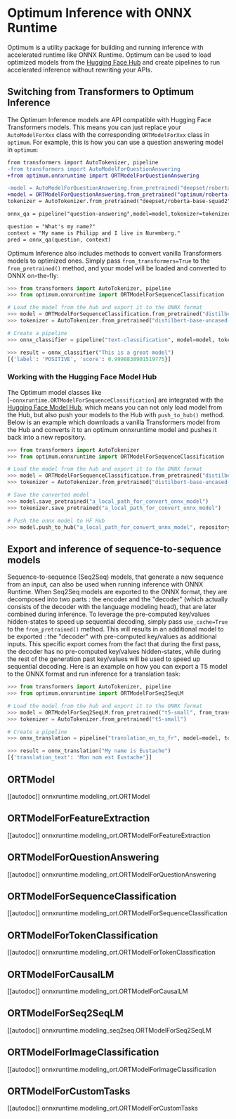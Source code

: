 <!--Copyright 2022 The HuggingFace Team. All rights reserved.

Licensed under the Apache License, Version 2.0 (the "License"); you may not use this file except in compliance with
the License. You may obtain a copy of the License at

http://www.apache.org/licenses/LICENSE-2.0

Unless required by applicable law or agreed to in writing, software distributed under the License is distributed on
an "AS IS" BASIS, WITHOUT WARRANTIES OR CONDITIONS OF ANY KIND, either express or implied. See the License for the
specific language governing permissions and limitations under the License.
-->

# Optimum Inference with ONNX Runtime

Optimum is a utility package for building and running inference with accelerated runtime like ONNX Runtime.
Optimum can be used to load optimized models from the [Hugging Face Hub](hf.co/models) and create pipelines
to run accelerated inference without rewriting your APIs.

## Switching from Transformers to Optimum Inference

The Optimum Inference models are API compatible with Hugging Face Transformers models. This means you can just replace your `AutoModelForXxx` class with the corresponding `ORTModelForXxx` class in `optimum`. For example, this is how you can use a question answering model in `optimum`:

```diff
from transformers import AutoTokenizer, pipeline
-from transformers import AutoModelForQuestionAnswering
+from optimum.onnxruntime import ORTModelForQuestionAnswering

-model = AutoModelForQuestionAnswering.from_pretrained("deepset/roberta-base-squad2") # pytorch checkpoint
+model = ORTModelForQuestionAnswering.from_pretrained("optimum/roberta-base-squad2") # onnx checkpoint
tokenizer = AutoTokenizer.from_pretrained("deepset/roberta-base-squad2")

onnx_qa = pipeline("question-answering",model=model,tokenizer=tokenizer)

question = "What's my name?"
context = "My name is Philipp and I live in Nuremberg."
pred = onnx_qa(question, context)
```

Optimum Inference also includes methods to convert vanilla Transformers models to optimized ones. Simply pass `from_transformers=True` to the `from_pretrained()` method, and your model will be loaded and converted to ONNX on-the-fly:

```python
>>> from transformers import AutoTokenizer, pipeline
>>> from optimum.onnxruntime import ORTModelForSequenceClassification

# Load the model from the hub and export it to the ONNX format
>>> model = ORTModelForSequenceClassification.from_pretrained("distilbert-base-uncased-finetuned-sst-2-english", from_transformers=True)
>>> tokenizer = AutoTokenizer.from_pretrained("distilbert-base-uncased-finetuned-sst-2-english")

# Create a pipeline
>>> onnx_classifier = pipeline("text-classification", model=model, tokenizer=tokenizer)

>>> result = onnx_classifier("This is a great model")
[{'label': 'POSITIVE', 'score': 0.9998838901519775}]
```

### Working with the Hugging Face Model Hub

The Optimum model classes like [`~onnxruntime.ORTModelForSequenceClassification`] are integrated with the [Hugging Face Model Hub](https://hf.co/models), which means you can not only
load model from the Hub, but also push your models to the Hub with `push_to_hub()` method. Below is an example which downloads a vanilla Transformers model
from the Hub and converts it to an optimum onnxruntime model and pushes it back into a new repository.

<!-- TODO: Add Quantizer into example when UX improved -->
```python
>>> from transformers import AutoTokenizer
>>> from optimum.onnxruntime import ORTModelForSequenceClassification

# Load the model from the hub and export it to the ONNX format
>>> model = ORTModelForSequenceClassification.from_pretrained("distilbert-base-uncased-finetuned-sst-2-english", from_transformers=True)
>>> tokenizer = AutoTokenizer.from_pretrained("distilbert-base-uncased-finetuned-sst-2-english")

# Save the converted model
>>> model.save_pretrained("a_local_path_for_convert_onnx_model")
>>> tokenizer.save_pretrained("a_local_path_for_convert_onnx_model")

# Push the onnx model to HF Hub
>>> model.push_to_hub("a_local_path_for_convert_onnx_model", repository_id="my-onnx-repo", use_auth_token=True)
```

## Export and inference of sequence-to-sequence models

Sequence-to-sequence (Seq2Seq) models, that generate a new sequence from an input, can also be used when running inference with ONNX Runtime. When Seq2Seq models are exported to the ONNX format, they are decomposed into two parts : the encoder and the "decoder" (which actually consists of the decoder with the language modeling head), that are later combined during inference.
To leverage the pre-computed key/values hidden-states to speed up sequential decoding, simply pass `use_cache=True` to the `from_pretrained()` method. This will results in an additional model to be exported : the "decoder" with pre-computed key/values as additional inputs.
This specific export comes from the fact that during the first pass, the decoder has no pre-computed key/values hidden-states, while during the rest of the generation past key/values will be used to speed up sequential decoding.
Here is an example on how you can export a T5 model to the ONNX format and run inference for a translation task:


```python
>>> from transformers import AutoTokenizer, pipeline
>>> from optimum.onnxruntime import ORTModelForSeq2SeqLM

# Load the model from the hub and export it to the ONNX format
>>> model = ORTModelForSeq2SeqLM.from_pretrained("t5-small", from_transformers=True)
>>> tokenizer = AutoTokenizer.from_pretrained("t5-small")

# Create a pipeline
>>> onnx_translation = pipeline("translation_en_to_fr", model=model, tokenizer=tokenizer)

>>> result = onnx_translation("My name is Eustache")
[{'translation_text': 'Mon nom est Eustache'}]
```

## ORTModel

[[autodoc]] onnxruntime.modeling_ort.ORTModel

## ORTModelForFeatureExtraction

[[autodoc]] onnxruntime.modeling_ort.ORTModelForFeatureExtraction

## ORTModelForQuestionAnswering

[[autodoc]] onnxruntime.modeling_ort.ORTModelForQuestionAnswering

## ORTModelForSequenceClassification

[[autodoc]] onnxruntime.modeling_ort.ORTModelForSequenceClassification

## ORTModelForTokenClassification

[[autodoc]] onnxruntime.modeling_ort.ORTModelForTokenClassification

## ORTModelForCausalLM

[[autodoc]] onnxruntime.modeling_ort.ORTModelForCausalLM

## ORTModelForSeq2SeqLM

[[autodoc]] onnxruntime.modeling_seq2seq.ORTModelForSeq2SeqLM

## ORTModelForImageClassification

[[autodoc]] onnxruntime.modeling_ort.ORTModelForImageClassification

## ORTModelForCustomTasks

[[autodoc]] onnxruntime.modeling_ort.ORTModelForCustomTasks
